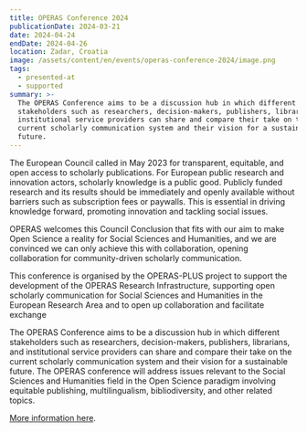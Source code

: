```yaml
---
title: OPERAS Conference 2024
publicationDate: 2024-03-21
date: 2024-04-24
endDate: 2024-04-26
location: Zadar, Croatia
image: /assets/content/en/events/operas-conference-2024/image.png
tags:
  - presented-at
  - supported
summary: >-
  The OPERAS Conference aims to be a discussion hub in which different
  stakeholders such as researchers, decision-makers, publishers, librarians, and
  institutional service providers can share and compare their take on the
  current scholarly communication system and their vision for a sustainable
  future.
---
```

The European Council called in May 2023 for transparent, equitable, and open access to scholarly publications. For European public research and innovation actors, scholarly knowledge is a public good. Publicly funded research and its results should be immediately and openly available without barriers such as subscription fees or paywalls. This is essential in driving knowledge forward, promoting innovation and tackling social issues.

OPERAS welcomes this Council Conclusion that fits with our aim to make Open Science a reality for Social Sciences and Humanities, and we are convinced we can only achieve this with collaboration, opening collaboration for community-driven scholarly communication.

This conference is organised by the OPERAS-PLUS project to support the development of the OPERAS Research Infrastructure, supporting open scholarly communication for Social Sciences and Humanities in the European Research Area and to open up collaboration and facilitate exchange

The OPERAS Conference aims to be a discussion hub in which different stakeholders such as researchers, decision-makers, publishers, librarians, and institutional service providers can share and compare their take on the current scholarly communication system and their vision for a sustainable future. The OPERAS conference will address issues relevant to the Social Sciences and Humanities field in the Open Science paradigm involving equitable publishing, multilingualism, bibliodiversity, and other related topics.

[More information here](https://operas-eu.org/news-and-events/calendar-2/operas-conference-2024/).
